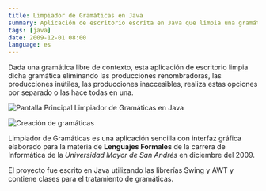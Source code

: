 ```yaml
---
title: Limpiador de Gramáticas en Java
summary: Aplicación de escritorio escrita en Java que limpia una gramática eliminando las producciones renombradoras, las producciones inútiles y las producciones inaccesibles.
tags: [java]
date: 2009-12-01 08:00
language: es
---
```


Dada una gramática libre de contexto, esta aplicación de escritorio limpia dicha gramática eliminando las producciones renombradoras, las producciones inútiles, las producciones inaccesibles, realiza estas opciones por separado o las hace todas en una.

![Pantalla Principal Limpiador de Gramáticas en Java](/images/limpiador-gramaticas-java-1.png)

![Creación de gramáticas](/images/limpiador-gramaticas-java-2.png)

Limpiador de Gramáticas es una aplicación sencilla con interfaz gráfica elaborado para la materia de __Lenguajes Formales__ de la carrera de Informática de la *Universidad Mayor de San Andrés* en diciembre del 2009.

El proyecto fue escrito en Java utilizando las librerías Swing y AWT y contiene clases para el tratamiento de gramáticas.

<GitHub repo="LimpiadorDeGramaticas"/>
